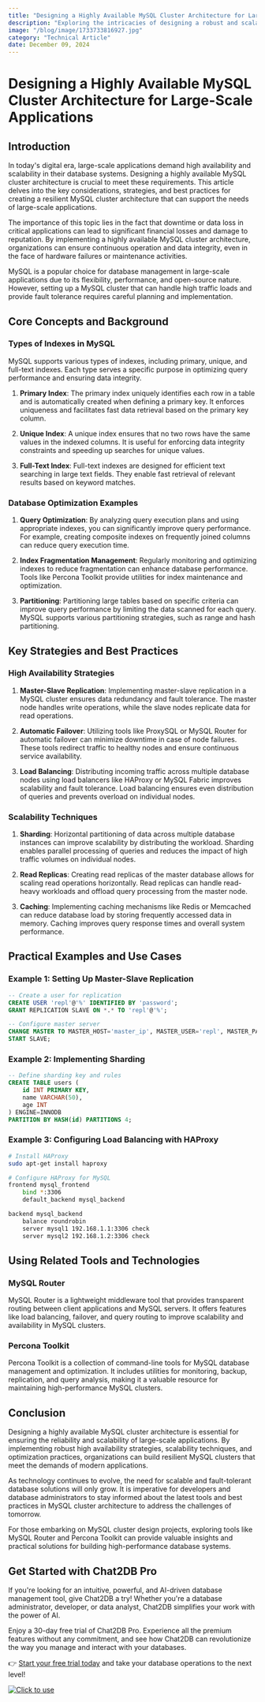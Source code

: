 ```yaml
---
title: "Designing a Highly Available MySQL Cluster Architecture for Large-Scale Applications"
description: "Exploring the intricacies of designing a robust and scalable MySQL cluster architecture to ensure high availability for large-scale applications."
image: "/blog/image/1733733816927.jpg"
category: "Technical Article"
date: December 09, 2024
---
```


# Designing a Highly Available MySQL Cluster Architecture for Large-Scale Applications

## Introduction

In today's digital era, large-scale applications demand high availability and scalability in their database systems. Designing a highly available MySQL cluster architecture is crucial to meet these requirements. This article delves into the key considerations, strategies, and best practices for creating a resilient MySQL cluster architecture that can support the needs of large-scale applications.

The importance of this topic lies in the fact that downtime or data loss in critical applications can lead to significant financial losses and damage to reputation. By implementing a highly available MySQL cluster architecture, organizations can ensure continuous operation and data integrity, even in the face of hardware failures or maintenance activities.

MySQL is a popular choice for database management in large-scale applications due to its flexibility, performance, and open-source nature. However, setting up a MySQL cluster that can handle high traffic loads and provide fault tolerance requires careful planning and implementation.

## Core Concepts and Background

### Types of Indexes in MySQL

MySQL supports various types of indexes, including primary, unique, and full-text indexes. Each type serves a specific purpose in optimizing query performance and ensuring data integrity.

1. **Primary Index**: The primary index uniquely identifies each row in a table and is automatically created when defining a primary key. It enforces uniqueness and facilitates fast data retrieval based on the primary key column.

2. **Unique Index**: A unique index ensures that no two rows have the same values in the indexed columns. It is useful for enforcing data integrity constraints and speeding up searches for unique values.

3. **Full-Text Index**: Full-text indexes are designed for efficient text searching in large text fields. They enable fast retrieval of relevant results based on keyword matches.

### Database Optimization Examples

1. **Query Optimization**: By analyzing query execution plans and using appropriate indexes, you can significantly improve query performance. For example, creating composite indexes on frequently joined columns can reduce query execution time.

2. **Index Fragmentation Management**: Regularly monitoring and optimizing indexes to reduce fragmentation can enhance database performance. Tools like Percona Toolkit provide utilities for index maintenance and optimization.

3. **Partitioning**: Partitioning large tables based on specific criteria can improve query performance by limiting the data scanned for each query. MySQL supports various partitioning strategies, such as range and hash partitioning.

## Key Strategies and Best Practices

### High Availability Strategies

1. **Master-Slave Replication**: Implementing master-slave replication in a MySQL cluster ensures data redundancy and fault tolerance. The master node handles write operations, while the slave nodes replicate data for read operations.

2. **Automatic Failover**: Utilizing tools like ProxySQL or MySQL Router for automatic failover can minimize downtime in case of node failures. These tools redirect traffic to healthy nodes and ensure continuous service availability.

3. **Load Balancing**: Distributing incoming traffic across multiple database nodes using load balancers like HAProxy or MySQL Fabric improves scalability and fault tolerance. Load balancing ensures even distribution of queries and prevents overload on individual nodes.

### Scalability Techniques

1. **Sharding**: Horizontal partitioning of data across multiple database instances can improve scalability by distributing the workload. Sharding enables parallel processing of queries and reduces the impact of high traffic volumes on individual nodes.

2. **Read Replicas**: Creating read replicas of the master database allows for scaling read operations horizontally. Read replicas can handle read-heavy workloads and offload query processing from the master node.

3. **Caching**: Implementing caching mechanisms like Redis or Memcached can reduce database load by storing frequently accessed data in memory. Caching improves query response times and overall system performance.

## Practical Examples and Use Cases

### Example 1: Setting Up Master-Slave Replication

```sql
-- Create a user for replication
CREATE USER 'repl'@'%' IDENTIFIED BY 'password';
GRANT REPLICATION SLAVE ON *.* TO 'repl'@'%';

-- Configure master server
CHANGE MASTER TO MASTER_HOST='master_ip', MASTER_USER='repl', MASTER_PASSWORD='password';
START SLAVE;
```

### Example 2: Implementing Sharding

```sql
-- Define sharding key and rules
CREATE TABLE users (
    id INT PRIMARY KEY,
    name VARCHAR(50),
    age INT
) ENGINE=INNODB
PARTITION BY HASH(id) PARTITIONS 4;
```

### Example 3: Configuring Load Balancing with HAProxy

```bash
# Install HAProxy
sudo apt-get install haproxy

# Configure HAProxy for MySQL
frontend mysql_frontend
    bind *:3306
    default_backend mysql_backend

backend mysql_backend
    balance roundrobin
    server mysql1 192.168.1.1:3306 check
    server mysql2 192.168.1.2:3306 check
```

## Using Related Tools and Technologies

### MySQL Router

MySQL Router is a lightweight middleware tool that provides transparent routing between client applications and MySQL servers. It offers features like load balancing, failover, and query routing to improve scalability and availability in MySQL clusters.

### Percona Toolkit

Percona Toolkit is a collection of command-line tools for MySQL database management and optimization. It includes utilities for monitoring, backup, replication, and query analysis, making it a valuable resource for maintaining high-performance MySQL clusters.

## Conclusion

Designing a highly available MySQL cluster architecture is essential for ensuring the reliability and scalability of large-scale applications. By implementing robust high availability strategies, scalability techniques, and optimization practices, organizations can build resilient MySQL clusters that meet the demands of modern applications.

As technology continues to evolve, the need for scalable and fault-tolerant database solutions will only grow. It is imperative for developers and database administrators to stay informed about the latest tools and best practices in MySQL cluster architecture to address the challenges of tomorrow.

For those embarking on MySQL cluster design projects, exploring tools like MySQL Router and Percona Toolkit can provide valuable insights and practical solutions for building high-performance database systems.

## Get Started with Chat2DB Pro

If you're looking for an intuitive, powerful, and AI-driven database management tool, give Chat2DB a try! Whether you're a database administrator, developer, or data analyst, Chat2DB simplifies your work with the power of AI.

Enjoy a 30-day free trial of Chat2DB Pro. Experience all the premium features without any commitment, and see how Chat2DB can revolutionize the way you manage and interact with your databases.

👉 [Start your free trial today](https://chat2db.ai/pricing) and take your database operations to the next level!


[![Click to use](/image/blog/bg/chat2db.jpg)](https://chat2db.ai/)

